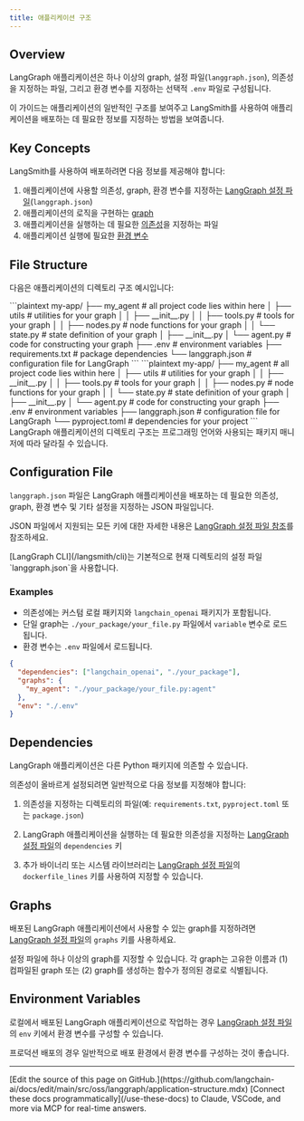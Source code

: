 ```yaml
---
title: 애플리케이션 구조
---
```




## Overview

LangGraph 애플리케이션은 하나 이상의 graph, 설정 파일(`langgraph.json`), 의존성을 지정하는 파일, 그리고 환경 변수를 지정하는 선택적 `.env` 파일로 구성됩니다.

이 가이드는 애플리케이션의 일반적인 구조를 보여주고 LangSmith를 사용하여 애플리케이션을 배포하는 데 필요한 정보를 지정하는 방법을 보여줍니다.

## Key Concepts

LangSmith를 사용하여 배포하려면 다음 정보를 제공해야 합니다:

1. 애플리케이션에 사용할 의존성, graph, 환경 변수를 지정하는 [LangGraph 설정 파일](#configuration-file-concepts)(`langgraph.json`)
2. 애플리케이션의 로직을 구현하는 [graph](#graphs)
3. 애플리케이션을 실행하는 데 필요한 [의존성](#dependencies)을 지정하는 파일
4. 애플리케이션 실행에 필요한 [환경 변수](#environment-variables)

## File Structure

다음은 애플리케이션의 디렉토리 구조 예시입니다:

<Tabs>
    <Tab title="Python (requirements.txt)">
    ```plaintext
    my-app/
    ├── my_agent # all project code lies within here
    │   ├── utils # utilities for your graph
    │   │   ├── __init__.py
    │   │   ├── tools.py # tools for your graph
    │   │   ├── nodes.py # node functions for your graph
    │   │   └── state.py # state definition of your graph
    │   ├── __init__.py
    │   └── agent.py # code for constructing your graph
    ├── .env # environment variables
    ├── requirements.txt # package dependencies
    └── langgraph.json # configuration file for LangGraph
    ```
    </Tab>
    <Tab title="Python (pyproject.toml)">
    ```plaintext
    my-app/
    ├── my_agent # all project code lies within here
    │   ├── utils # utilities for your graph
    │   │   ├── __init__.py
    │   │   ├── tools.py # tools for your graph
    │   │   ├── nodes.py # node functions for your graph
    │   │   └── state.py # state definition of your graph
    │   ├── __init__.py
    │   └── agent.py # code for constructing your graph
    ├── .env # environment variables
    ├── langgraph.json  # configuration file for LangGraph
    └── pyproject.toml # dependencies for your project
    ```
    </Tab>
</Tabs>




<Note>
LangGraph 애플리케이션의 디렉토리 구조는 프로그래밍 언어와 사용되는 패키지 매니저에 따라 달라질 수 있습니다.
</Note>

<a id="configuration-file-concepts"></a>
## Configuration File

`langgraph.json` 파일은 LangGraph 애플리케이션을 배포하는 데 필요한 의존성, graph, 환경 변수 및 기타 설정을 지정하는 JSON 파일입니다.

JSON 파일에서 지원되는 모든 키에 대한 자세한 내용은 [LangGraph 설정 파일 참조](/langsmith/cli#configuration-file)를 참조하세요.

<Tip>
[LangGraph CLI](/langsmith/cli)는 기본적으로 현재 디렉토리의 설정 파일 `langgraph.json`을 사용합니다.
</Tip>

### Examples

* 의존성에는 커스텀 로컬 패키지와 `langchain_openai` 패키지가 포함됩니다.
* 단일 graph는 `./your_package/your_file.py` 파일에서 `variable` 변수로 로드됩니다.
* 환경 변수는 `.env` 파일에서 로드됩니다.

```json
{
  "dependencies": ["langchain_openai", "./your_package"],
  "graphs": {
    "my_agent": "./your_package/your_file.py:agent"
  },
  "env": "./.env"
}
```




## Dependencies

LangGraph 애플리케이션은 다른 Python 패키지에 의존할 수 있습니다.




의존성이 올바르게 설정되려면 일반적으로 다음 정보를 지정해야 합니다:

1. 의존성을 지정하는 디렉토리의 파일(예: `requirements.txt`, `pyproject.toml` 또는 `package.json`)




1. LangGraph 애플리케이션을 실행하는 데 필요한 의존성을 지정하는 [LangGraph 설정 파일](#configuration-file-concepts)의 `dependencies` 키
2. 추가 바이너리 또는 시스템 라이브러리는 [LangGraph 설정 파일](#configuration-file-concepts)의 `dockerfile_lines` 키를 사용하여 지정할 수 있습니다.

## Graphs

배포된 LangGraph 애플리케이션에서 사용할 수 있는 graph를 지정하려면 [LangGraph 설정 파일](#configuration-file-concepts)의 `graphs` 키를 사용하세요.

설정 파일에 하나 이상의 graph를 지정할 수 있습니다. 각 graph는 고유한 이름과 (1) 컴파일된 graph 또는 (2) graph를 생성하는 함수가 정의된 경로로 식별됩니다.

## Environment Variables

로컬에서 배포된 LangGraph 애플리케이션으로 작업하는 경우 [LangGraph 설정 파일](#configuration-file-concepts)의 `env` 키에서 환경 변수를 구성할 수 있습니다.

프로덕션 배포의 경우 일반적으로 배포 환경에서 환경 변수를 구성하는 것이 좋습니다.

---

<Callout icon="pen-to-square" iconType="regular">
    [Edit the source of this page on GitHub.](https://github.com/langchain-ai/docs/edit/main/src/oss/langgraph/application-structure.mdx)
</Callout>
<Tip icon="terminal" iconType="regular">
    [Connect these docs programmatically](/use-these-docs) to Claude, VSCode, and more via MCP for    real-time answers.
</Tip>
